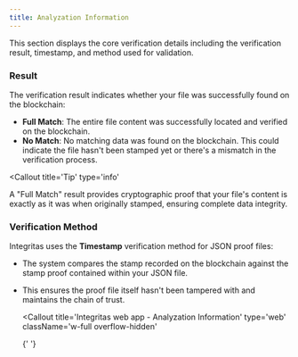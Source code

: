 ```yaml
---
title: Analyzation Information
---
```


This section displays the core verification details including the verification result, timestamp, and method used for validation.

### Result

The verification result indicates whether your file was successfully found on the blockchain:

- **Full Match**: The entire file content was successfully located and verified on the blockchain.
- **No Match**: No matching data was found on the blockchain. This could indicate the file hasn't been stamped yet or there's a mismatch in the verification process.

<Callout
  title='Tip'
  type='info'
>
  A "Full Match" result provides cryptographic proof that your file's content is
  exactly as it was when originally stamped, ensuring complete data integrity.
</Callout>

### Verification Method

Integritas uses the **Timestamp** verification method for JSON proof files:

- The system compares the stamp recorded on the blockchain against the stamp proof contained within your JSON file.
- This ensures the proof file itself hasn't been tampered with and maintains the chain of trust.

  <Callout
    title='Integritas web app - Analyzation Information'
    type='web'
    className='w-full overflow-hidden'
  >
    <ImageZoom
      width={380}
      height={200}
      alt='Integritas web app - analyzation information section'
      src='/guide-web/analyzation-info.png'
      className='w-full h-auto object-contain'
    />
  </Callout>{' '}
